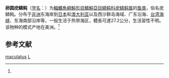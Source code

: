 {{Speciesbox
| taxon = Canthidermis maculatus
| status = LC
| status_system = IUCN3.1
| binomial_authority = (Bloch, 1786)<ref name='id8769'>{{cite web| url =http://www.bioinfo.cn/db05/BjdwSpecies.php?action=view&id=8769| title =卵圆疣鳞鲀| work =《中国动物物种编目数据库》| publisher =中国科学院微生物研究所| author =中国科学院动物研究所| accessdate =2009-04-16| deadurl =yes| archiveurl =https://web.archive.org/web/20160305041744/http://www.bioinfo.cn/db05/BjdwSpecies.php?action=view&id=8769| archivedate =2016-03-05}}</ref>
| synonyms = *''Canthidermis rotundatus ,Marion de Procé, 1822 ''
}}

'''卵圆疣鳞鲀'''（[[学名|学名]]：{{lang|la|''Canthidermis maculatus''}}）为[[輻鰭魚綱|輻鰭魚綱]][[魨形目|魨形目]][[鱗魨亞目|鱗魨亞目]][[鳞鲀科|鳞鲀科]][[疣鳞鲀属|疣鳞鲀属]]的[[鱼类|鱼类]]，俗名疣鳞鲀。分布于[[非洲|非洲]]东海岸到[[日本|日本]]和[[澳大利亚|澳大利亚]]以及西沙群岛海域、广东沿海、[[台湾海峡|台湾海峡]]、东海南部沿岸等，一般生活于热带海区，體長可達27.2公分，生活習性不明。该物种的模式产地在美洲。<ref name='id8769'/>

== 参考文献 ==
{{reflist}}

{{Taxonbar|from=Q10910634}}

[[Category:疣鳞鲀属|maculatus]]
[[Category:_1786年描述的鱼类|L]]


{{鲀形目小作品}}
